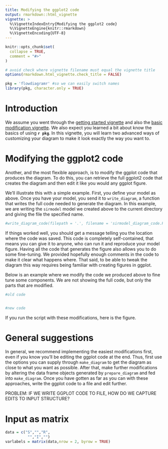 ```yaml
---
title: Modifying the ggplot2 code 
output: rmarkdown::html_vignette
vignette: >
  %\VignetteIndexEntry{Modifying the ggplot2 code}
  %\VignetteEngine{knitr::rmarkdown}
  %\VignetteEncoding{UTF-8}
---
```


```r
knitr::opts_chunk$set(
  collapse = TRUE,
  comment = "#>"
)

# avoid check where vignette filename must equal the vignette title
options(rmarkdown.html_vignette.check_title = FALSE)
```

```r
pkg = 'flowdiagramr' #so we can easily switch names
library(pkg, character.only = TRUE)
```

# Introduction

We assume you went through the [getting started vignette]() and also the [basic modification vignette]().
We also expect you learned a bit about 
know the basics of using **`r pkg`**. 
In this vignette, you will learn two advanced ways of customizing your diagram to make it look exactly the way you want to.





# Modifying the ggplot2 code

Another, and the most flexible approach, is to modify the ggplot code that produces the diagram. To do this, you can retrieve the full ggplot2 code that creates the diagram and then edit it like you would any ggplot figure. 

We'll illustrate this with a simple example. First, you define your model as above. Once you have your model, you send it to `write_diagram`, a function that writes the full code needed to generate the diagram. In this example, we are writing the `sirmodel` model we created above to the current directory and giving the file the specified name.

```r
#write_diagram_code(filepath = '.', filename = 'sirmodel_diagram_code.R', model = sirmodel)
```

If things worked well, you should get a message telling you the location where the code was saved.
This code is completely self-contained, that means you can give it to anyone, who can run it and reproduce your model figure.
Having all the code that generates the figure also allows you to do some fine-tuning. We provided hopefully enough comments in the code to make it clear what happens where. That said, to be able to tweak the diagram this way requires being familiar with creating figures in ggplot.

Below is an example where we modify the code we produced above to fine tune some components. We are not showing the full code, but only the parts that are modified.


```r
#old code


#new code


```


If you run the script with these modifications, here is the figure.


# General suggestions

In general, we recommend implementing the easiest modifications first, even if you know you'll be editing the ggplot code at the end. Thus, first use the options you can supply through `make_diagram` to get the diagram as close to what you want as possible. After that, make further modifications by altering the data frame objects generated by `prepare_diagram` and fed into `make_diagram`. Once you have gotten as far as you can with these approaches, write the ggplot code to a file and edit further.

PROBLEM: IF WE WRITE GGPLOT CODE TO FILE, HOW DO WE CAPTURE EDITS TO INPUT STRUCTURE?


# Input as matrix
```r
data = c("S","","R",
          "","I","")
varlabels = matrix(data,nrow = 2, byrow = TRUE)
```




